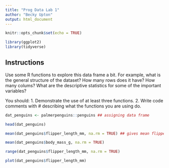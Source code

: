 ```yaml
---
title: "Prog Data Lab 1"
author: "Becky Upton"
output: html_document
---
```


```r
knitr::opts_chunk$set(echo = TRUE)
```

```r

library(ggplot2)
library(tidyverse)

```


## Instructions

Use some R functions to explore this data frame a bit. For example, what is the general structure of the dataset? How many rows does it have? How many colums? What are the descriptive statistics for some of the important variables?

You should: 1. Demonstrate the use of at least three functions. 2. Write code comments with # describing what the functions you are using do.

```r

dat_penguins <- palmerpenguins::penguins ## assigning data frame

head(dat_penguins)

```
```r

mean(dat_penguins$flipper_length_mm, na.rm = TRUE) ## gives mean flipper length

mean(dat_penguins$body_mass_g, na.rm = TRUE)

range(dat_penguins$flipper_length_mm, na.rm = TRUE)

```


```r

plot(dat_penguins$flipper_length_mm)

```
